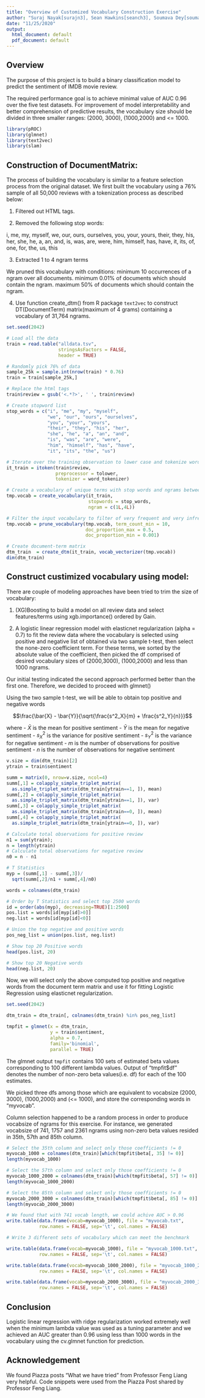 ```yaml
---
title: "Overview of Customized Vocabulary Construction Exercise"
author: "Suraj Nayak[surajn3], Sean Hawkins[seanch3], Soumava Dey[soumava2]"
date: "11/25/2020"
output:
  html_document: default
  pdf_document: default
---
```


## Overview

The purpose of this project is to build a binary classification model to predict the sentiment of IMDB movie review.

The required performance goal is to achieve minimal value of AUC 0.96 over the five test datasets. For improvement of model interpretability and better comprehension of predictive results, the vocabulary size should be divided in three smaller ranges: (2000, 3000), (1000,2000) and <= 1000.

```r
library(pROC)
library(glmnet)
library(text2vec)
library(slam)
```

## Construction of DocumentMatrix:

The process of building the vocabulary is similar to a feature selection process from the original dataset. We first built the vocabulary using a 76% sample of all 50,000 reviews with a tokenization process as described below: 

1) Filtered out HTML tags. 

2) Removed the following stop words: 

i, me, my, myself, we, our, ours, ourselves, you, your, yours, their, they, his, her, she, he, a, an, and, is, was, are, were, him, himself, has, have, it, its, of, one, for, the, us, this

3) Extracted 1 to 4 ngram terms 

We pruned this vocabulary with conditions: 
minimum 10 occurrences of a ngram over all documents.
minimum 0.01% of documents which should contain the ngram. 
maximum 50% of documents which should contain the ngram.

4) Use function create_dtm() from R package `text2vec` to construct DT(DocumentTerm) matrix(maximum of 4 grams) containing a vocabulary of 31,764 ngrams.

```r
set.seed(2042)

# Load all the data
train = read.table("alldata.tsv",
                   stringsAsFactors = FALSE,
                   header = TRUE)

# Randomly pick 76% of data
sample_25k = sample.int(nrow(train) * 0.76)
train = train[sample_25k,]

# Replace the html tags
train$review = gsub('<.*?>', ' ', train$review)

# Create stopword list
stop_words = c("i", "me", "my", "myself", 
               "we", "our", "ours", "ourselves", 
               "you", "your", "yours", 
               "their", "they", "his", "her", 
               "she", "he", "a", "an", "and",
               "is", "was", "are", "were", 
               "him", "himself", "has", "have", 
               "it", "its", "the", "us")

# Iterate over the training observation to lower case and tokenize words
it_train = itoken(train$review,
                  preprocessor = tolower, 
                  tokenizer = word_tokenizer)

# Create a vocabulary of unique terms with stop words and ngrams between 1 and 4 
tmp.vocab = create_vocabulary(it_train, 
                              stopwords = stop_words, 
                              ngram = c(1L,4L))

# Filter the input vocabulary to filter of very frequent and very infrequent terms
tmp.vocab = prune_vocabulary(tmp.vocab, term_count_min = 10,
                             doc_proportion_max = 0.5,
                             doc_proportion_min = 0.001)

# Create document-term matrix
dtm_train  = create_dtm(it_train, vocab_vectorizer(tmp.vocab))
dim(dtm_train)
```

## Construct custimized vocabulary using model:

There are couple of modeling approaches have been tried to trim the size of vocabulary:

1) (XG)Boosting to build a model on all review data and select features/terms using xgb.importance() ordered by Gain.  

2) A logistic linear regression model with elasticnet regularization (alpha = 0.7) to fit the review data where the vocabulary is selected using positive and negative list of obtained via two sample t-test, then select the none-zero coefficient term. For these terms, we sorted by the absolute value of the coefficient, then picked the df comprised of desired vocabulary sizes of (2000,3000), (1000,2000) and less than 1000 ngrams.

Our initial testing indicated the second approach performed better than the first one. Therefore, we decided to proceed with glmnet()

Using the two sample t-test, we will be able to obtain top positive and negative words

$$\frac{\bar{X} - \bar{Y}}{\sqrt{\frac{s^2_X}{m} + \frac{s^2_Y}{n}}}$$

where 
- $\bar{X}$ is the mean for positive sentiment
- $\bar{Y}$ is the mean for negative sentiment
- $s^2_X$ is the variance for positive sentiment
- $s^2_Y$ is the variance for negative sentiment
- $m$ is the number of observations for positive sentiment
- $n$ is the number of observations for negative sentiment

```r
v.size = dim(dtm_train)[2]
ytrain = train$sentiment

summ = matrix(0, nrow=v.size, ncol=4)
summ[,1] = colapply_simple_triplet_matrix(
  as.simple_triplet_matrix(dtm_train[ytrain==1, ]), mean)
summ[,2] = colapply_simple_triplet_matrix(
  as.simple_triplet_matrix(dtm_train[ytrain==1, ]), var)
summ[,3] = colapply_simple_triplet_matrix(
  as.simple_triplet_matrix(dtm_train[ytrain==0, ]), mean)
summ[,4] = colapply_simple_triplet_matrix(
  as.simple_triplet_matrix(dtm_train[ytrain==0, ]), var)

# Calculate total observations for positive review
n1 = sum(ytrain); 
n = length(ytrain)
# Calculate total observations for negative review
n0 = n - n1

# T Statistics
myp = (summ[,1] - summ[,3])/
  sqrt(summ[,2]/n1 + summ[,4]/n0)

words = colnames(dtm_train)

# Order by T Statistics and select top 2500 words
id = order(abs(myp), decreasing=TRUE)[1:2500]
pos.list = words[id[myp[id]>0]]
neg.list = words[id[myp[id]<0]]

# Union the top negative and positive words
pos_neg_list = union(pos.list, neg.list)

# Show top 20 Positive words
head(pos.list, 20)

# Show top 20 Negative words
head(neg.list, 20)
```

Now, we will select only the above computed top positive and negative words from the document term matrix and use it for fitting Logistic Regression using elasticnet regularization.

```r
set.seed(2042)

dtm_train = dtm_train[, colnames(dtm_train) %in% pos_neg_list]

tmpfit = glmnet(x = dtm_train, 
                y = train$sentiment, 
                alpha = 0.7,
                family='binomial',
                parallel = TRUE)
```

The glmnet output `tmpfit` contains 100 sets of estimated beta values corresponding to 100 different lambda values. Output of "tmpfit$df" denotes the number of non-zero beta values(i.e. df) for each of the 100 estimates.

We picked three dfs among those which are equivalent to vocabsize (2000, 3000), (1000,2000) and (<= 1000), and store the corresponding words in "myvocab".

Column selection happened to be a random process in order to produce vocabsize of ngrams for this exercise. For instance, we generated vocabsize of 741, 1757 and 2361 ngrams using non-zero beta values resided in 35th, 57th and 85th column.

```r
# Select the 35th column and select only those coefficients != 0
myvocab_1000 = colnames(dtm_train)[which(tmpfit$beta[, 35] != 0)]
length(myvocab_1000)

# Select the 57th column and select only those coefficients != 0
myvocab_1000_2000 = colnames(dtm_train)[which(tmpfit$beta[, 57] != 0)]
length(myvocab_1000_2000)

# Select the 85th column and select only those coefficients != 0
myvocab_2000_3000 = colnames(dtm_train)[which(tmpfit$beta[, 85] != 0)]
length(myvocab_2000_3000)

# We found that with 741 vocab length, we could achive AUC > 0.96
write.table(data.frame(vocab=myvocab_1000), file = "myvocab.txt", 
            row.names = FALSE, sep='\t', col.names = FALSE)

# Write 3 different sets of vocabulary which can meet the benchmark

write.table(data.frame(vocab=myvocab_1000), file = "myvocab_1000.txt", 
            row.names = FALSE, sep='\t', col.names = FALSE)

write.table(data.frame(vocab=myvocab_1000_2000), file = "myvocab_1000_2000.txt", 
            row.names = FALSE, sep='\t', col.names = FALSE)

write.table(data.frame(vocab=myvocab_2000_3000), file = "myvocab_2000_3000.txt", 
            row.names = FALSE, sep='\t', col.names = FALSE)
```

## Conclusion

Logistic linear regression with ridge regularization worked extremely well when the minimum lambda value was used as a tuning parameter and we achieved an AUC greater than 0.96 using less than 1000 words in the vocabulary using the cv.glmnet function for prediction.

## Acknowledgement

We found Piazza posts "What we have tried" from Professor Feng Liang very helpful. Code snippets were used from the Piazza Post shared by Professor Feng Liang. 